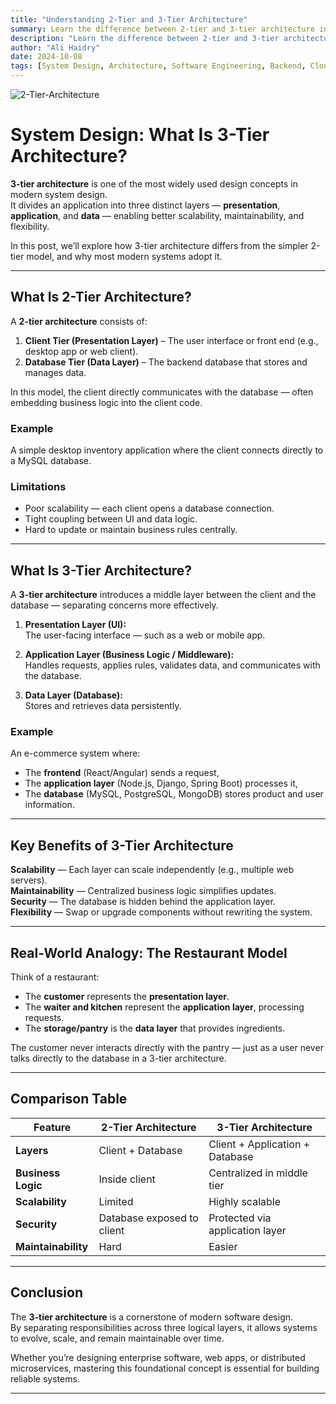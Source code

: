 ```yaml
---
title: "Understanding 2-Tier and 3-Tier Architecture"
summary: Learn the difference between 2-tier and 3-tier architecture in system design
description: "Learn the difference between 2-tier and 3-tier architecture in system design. Understand how the three layers — presentation, application, and data — work together to create scalable and maintainable systems."
author: "Ali Haidry"
date: 2024-10-08
tags: [System Design, Architecture, Software Engineering, Backend, Cloud]
---
```


![2-Tier-Architecture](/static/images/blogs/03/2-tier-architecture.png)

# System Design: What Is 3-Tier Architecture?

**3-tier architecture** is one of the most widely used design concepts in modern system design.  
It divides an application into three distinct layers — **presentation**, **application**, and **data** — enabling better scalability, maintainability, and flexibility.

In this post, we’ll explore how 3-tier architecture differs from the simpler 2-tier model, and why most modern systems adopt it.

---

## What Is 2-Tier Architecture?

A **2-tier architecture** consists of:

1. **Client Tier (Presentation Layer)** – The user interface or front end (e.g., desktop app or web client).  
2. **Database Tier (Data Layer)** – The backend database that stores and manages data.

In this model, the client directly communicates with the database — often embedding business logic into the client code.

### Example
A simple desktop inventory application where the client connects directly to a MySQL database.

### Limitations
- Poor scalability — each client opens a database connection.
- Tight coupling between UI and data logic.
- Hard to update or maintain business rules centrally.

---

## What Is 3-Tier Architecture?

A **3-tier architecture** introduces a middle layer between the client and the database — separating concerns more effectively.

1. **Presentation Layer (UI):**  
   The user-facing interface — such as a web or mobile app.

2. **Application Layer (Business Logic / Middleware):**  
   Handles requests, applies rules, validates data, and communicates with the database.

3. **Data Layer (Database):**  
   Stores and retrieves data persistently.

### Example
An e-commerce system where:
- The **frontend** (React/Angular) sends a request,
- The **application layer** (Node.js, Django, Spring Boot) processes it,
- The **database** (MySQL, PostgreSQL, MongoDB) stores product and user information.

---

## Key Benefits of 3-Tier Architecture

**Scalability** — Each layer can scale independently (e.g., multiple web servers).  
**Maintainability** — Centralized business logic simplifies updates.  
**Security** — The database is hidden behind the application layer.  
**Flexibility** — Swap or upgrade components without rewriting the system.

---

## Real-World Analogy: The Restaurant Model

Think of a restaurant:
- The **customer** represents the **presentation layer**.  
- The **waiter and kitchen** represent the **application layer**, processing requests.  
- The **storage/pantry** is the **data layer** that provides ingredients.

The customer never interacts directly with the pantry — just as a user never talks directly to the database in a 3-tier architecture.

---

## Comparison Table

| Feature | 2-Tier Architecture | 3-Tier Architecture |
|----------|--------------------|---------------------|
| **Layers** | Client + Database | Client + Application + Database |
| **Business Logic** | Inside client | Centralized in middle tier |
| **Scalability** | Limited | Highly scalable |
| **Security** | Database exposed to client | Protected via application layer |
| **Maintainability** | Hard | Easier |

---

## Conclusion

The **3-tier architecture** is a cornerstone of modern software design.  
By separating responsibilities across three logical layers, it allows systems to evolve, scale, and remain maintainable over time.

Whether you’re designing enterprise software, web apps, or distributed microservices, mastering this foundational concept is essential for building reliable systems.

---